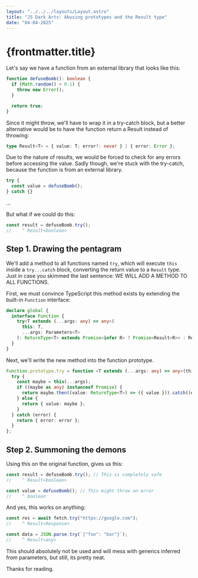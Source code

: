 ```yaml
---
layout: "../../../layouts/Layout.astro"
title: "JS Dark Arts: Abusing prototypes and the Result type"
date: "04-04-2025"
---
```


# {frontmatter.title}

Let's say we have a function from an external library that looks like this:

```ts
function defuseBomb(): boolean {
  if (Math.random() < 0.1) {
    throw new Error();
  }

  return true;
}
```

Since it might throw, we'll have to wrap it in a try-catch block, but a better alternative would be to have the function return a Result instead of throwing:

```ts
type Result<T> = { value: T; error?: never } | { error: Error };
```

Due to the nature of results, we would be forced to check for any errors before accessing the value. Sadly though, we're stuck with the try-catch, because the function is from an external library.

```ts
try {
  const value = defuseBomb();
} catch {}
```

...

But what if we could do this:

```ts
const result = defuseBomb.try();
//    ^ Result<boolean>
```

## Step 1. Drawing the pentagram

We'll add a method to all functions named `try`, which will execute `this` inside a `try...catch` block, converting the return value to a `Result` type. Just in case you skimmed the last sentence: WE WILL ADD A METHOD TO ALL FUNCTIONS.

First, we must convince TypeScript this method exists by extending the built-in `Function` interface:

```ts
declare global {
  interface Function {
    try<T extends (...args: any) => any>(
      this: T,
      ...args: Parameters<T>
    ): ReturnType<T> extends Promise<infer R> ? Promise<Result<R>> : Result<ReturnType<T>>;
  }
}
```

Next, we'll write the new method into the function prototype.

```ts
Function.prototype.try = function <T extends (...args: any) => any>(this: T, ...args: Parameters<T>) {
  try {
    const maybe = this(...args);
    if ((maybe as any) instanceof Promise) {
      return maybe.then((value: ReturnType<T>) => ({ value })).catch((error: Error) => ({ error }));
    } else {
      return { value: maybe };
    }
  } catch (error) {
    return { error: error };
  }
};
```

## Step 2. Summoning the demons

Using this on the original function, gives us this:

```ts
const result = defuseBomb.try(); // This is completely safe
//    ^ Result<boolean>

const value = defuseBomb(); // This might throw an error
//    ^ boolean
```

And yes, this works on anything:

```ts
const res = await fetch.try("https://google.com");
//    ^ Result<Response>

const data = JSON.parse.try(`{"foo": "bar"}`);
//    ^ Result<any>
```

This should absolutely not be used and will mess with generics inferred from parameters, but still, its pretty neat.

Thanks for reading.
